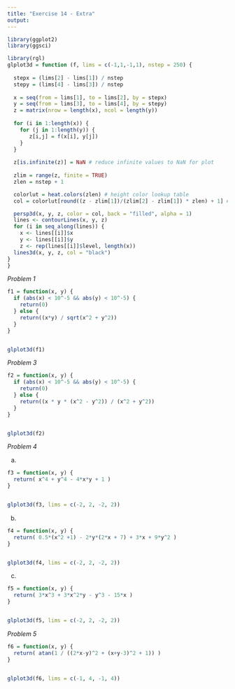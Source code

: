 ```yaml
---
title: "Exercise 14 - Extra"
output: 
---
```


```r
library(ggplot2)
library(ggsci)

library(rgl)
glplot3d = function (f, lims = c(-1,1,-1,1), nstep = 250) {
  
  stepx = (lims[2] - lims[1]) / nstep
  stepy = (lims[4] - lims[3]) / nstep
  
  x = seq(from = lims[1], to = lims[2], by = stepx)
  y = seq(from = lims[3], to = lims[4], by = stepy)
  z = matrix(nrow = length(x), ncol = length(y))
  
  for (i in 1:length(x)) {
    for (j in 1:length(y)) {
       z[i,j] = f(x[i], y[j])
    }
  }
  
  z[is.infinite(z)] = NaN # reduce infinite values to NaN for plot
  
  zlim = range(z, finite = TRUE)
  zlen = nstep + 1

  colorlut = heat.colors(zlen) # height color lookup table
  col = colorlut[round((z - zlim[1])/(zlim[2] - zlim[1]) * zlen) + 1] # assign colors to heights for each point

  persp3d(x, y, z, color = col, back = "filled", alpha = 1)
  lines <- contourLines(x, y, z)
  for (i in seq_along(lines)) {
    x <- lines[[i]]$x
    y <- lines[[i]]$y
    z <- rep(lines[[i]]$level, length(x))
  lines3d(x, y, z, col = "black")
}
}
```

*Problem 1*

```r
f1 = function(x, y) {
  if (abs(x) < 10^-5 && abs(y) < 10^-5) {
    return(0)
  } else {
    return((x*y) / sqrt(x^2 + y^2))
  }
}


glplot3d(f1)
```

*Problem 3*

```r
f2 = function(x, y) {
  if (abs(x) < 10^-5 && abs(y) < 10^-5) {
    return(0)
  } else {
    return((x * y * (x^2 - y^2)) / (x^2 + y^2))
  }
}


glplot3d(f2)
```

*Problem 4*

(a)
```r
f3 = function(x, y) {
  return( x^4 + y^4 - 4*x*y + 1 )
}


glplot3d(f3, lims = c(-2, 2, -2, 2))
```

(b)
```r
f4 = function(x, y) {
  return( 0.5*(x^2 +1) - 2*y*(2*x + 7) + 3*x + 9*y^2 )
}


glplot3d(f4, lims = c(-2, 2, -2, 2))
```

(c)
```r
f5 = function(x, y) {
  return( 3*x^3 + 3*x^2*y - y^3 - 15*x )
}


glplot3d(f5, lims = c(-2, 2, -2, 2))
```

*Problem 5*

```r
f6 = function(x, y) {
  return( atan(1 / ((2*x-y)^2 + (x+y-3)^2 + 1)) )
}


glplot3d(f6, lims = c(-1, 4, -1, 4))
```